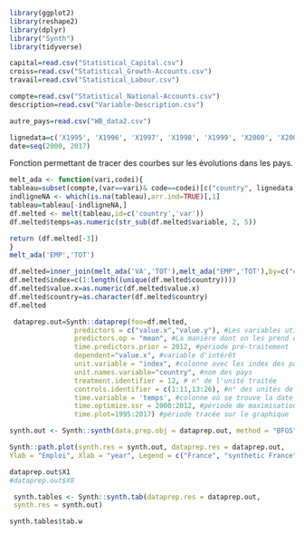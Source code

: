 ```r
library(ggplot2)
library(reshape2)
library(dplyr)
library("Synth")
library(tidyverse)

```
```r
capital=read.csv("Statistical_Capital.csv")
croiss=read.csv("Statistical_Growth-Accounts.csv")
travail=read.csv("Statistical_Labour.csv")

compte=read.csv("Statistical_National-Accounts.csv")
description=read.csv("Variable-Description.csv")

autre_pays=read.csv("WB_data2.csv")
```

```r
lignedata=c('X1995', 'X1996', 'X1997', 'X1998', 'X1999', 'X2000', 'X2001', 'X2002', 'X2003', 'X2004', 'X2005', 'X2006', 'X2007', 'X2008', 'X2009', 'X2010', 'X2011', 'X2012', 'X2013', 'X2014', 'X2015', 'X2016', 'X2017')#les colonnes de données 
date=seq(2000, 2017)
```
Fonction permettant de tracer des courbes sur les évolutions dans les pays.
```r
melt_ada <- function(vari,codei){
tableau=subset(compte,(var==vari)& code==codei)[c("country", lignedata,"var")]
indligneNA <- which(is.na(tableau),arr.ind=TRUE)[,1]
tableau=tableau[-indligneNA,]
df.melted <- melt(tableau,id=c('country','var'))
df.melted$temps=as.numeric(str_sub(df.melted$variable, 2, 5))

return (df.melted[-3])
}
melt_ada('EMP','TOT')
```


```r
df.melted=inner_join(melt_ada('VA','TOT'),melt_ada("EMP",'TOT'),by=c("country","temps"))
df.melted$index=c(1:length((unique(df.melted$country))))
df.melted$value.x=as.numeric(df.melted$value.x)
df.melted$country=as.character(df.melted$country)
df.melted
```

```r
 dataprep.out=Synth::dataprep(foo=df.melted,
                predictors = c("value.x","value.y"), #Les variables utilisées en contrôle
                predictors.op = "mean", #La manière dont on les prend en compte
                time.predictors.prior = 2012, #période pré-traitement
                dependent="value.x", #variable d'intérêt
                unit.variable = "index", #colonne avec les index des pays
                unit.names.variable="country", #nom des pays
                treatment.identifier = 12, # n° de l'unité traitée
                controls.identifier = c(1:11,13:26), #n° des unités de contrôles
                time.variable = 'temps', #colonne où se trouve la date
                time.optimize.ssr = 2000:2012, #période de maximisation
                time.plot=1995:2017) #période tracée sur le graphique

synth.out <- Synth::synth(data.prep.obj = dataprep.out, method = "BFGS")

Synth::path.plot(synth.res = synth.out, dataprep.res = dataprep.out,
Ylab = "Emploi", Xlab = "year", Legend = c("France", "synthetic France"), Legend.position = "bottomright")
```



```r
dataprep.out$X1
#dataprep.out$X0
```

```r
 synth.tables <- Synth::synth.tab(dataprep.res = dataprep.out,
 synth.res = synth.out)

synth.tables$tab.w
```


